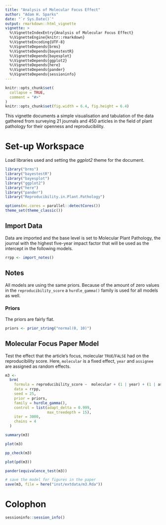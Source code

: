 ```yaml
---
title: "Analysis of Molecular Focus Effect"
author: "Adam H. Sparks"
date: "`r Sys.Date()`"
output: rmarkdown::html_vignette
vignette: >
  %\VignetteIndexEntry{Analysis of Molecular Focus Effect}
  %\VignetteEngine{knitr::rmarkdown}
  %\VignetteEncoding{UTF-8}
  %\VignetteDepends{brms}
  %\VignetteDepends{bayestestR}
  %\VignetteDepends{bayesplot}
  %\VignetteDepends{ggplot2}
  %\VignetteDepends{here}
  %\VignetteDepends{pander}
  %\VignetteDepends{sessioninfo}
---
```


```r
knitr::opts_chunk$set(
  collapse = TRUE,
  comment = "#>"
)
knitr::opts_chunk$set(fig.width = 6.4, fig.height = 6.4)
```

This vignette documents a simple visualisation and tabulation of the data gathered from surveying 21 journals and 450 articles in the field of plant pathology for their openness and reproducibility.

# Set-up Workspace

Load libraries used and setting the _ggplot2_ theme for the document.

```r
library("brms")
library("bayestestR")
library("bayesplot")
library("ggplot2")
library("here")
library("pander")
library("Reproducibility.in.Plant.Pathology")

options(mc.cores = parallel::detectCores())
theme_set(theme_classic())
```

## Import Data

Data are imported and the base level is set to Molecular Plant Pathology, the journal with the highest five-year impact factor that will be used as the intercept in the following models.

```r
rrpp <- import_notes()
```

## Notes

All models are using the same priors.
Because of the amount of zero values in the `reproducibility_score` a `hurdle_gamma()` family is used for all models as well.

### Priors

The priors are fairly flat.

```r
priors <- prior_string("normal(0, 10)")
```

## Molecular Focus Paper Model

Test the effect that the article's focus, molecular `TRUE`/`FALSE` had on the reproducibility score.
Here, `molecular` is a fixed effect, `year` and `assignee` are assigned as random effects.

```r
m3 <-
  brm(
    formula = reproducibility_score ~  molecular + (1 | year) + (1 | assignee),
    data = rrpp,
    seed = 25,
    prior = priors,
    family = hurdle_gamma(),
    control = list(adapt_delta = 0.999,
                   max_treedepth = 15),
    iter = 3000,
    chains = 4
  )

summary(m3)

plot(m3)

pp_check(m3)

plot(pd(m3))

pander(equivalence_test(m3))

# save the model for figures in the paper
save(m3, file = here("inst/extdata/m3.Rda"))
```

# Colophon
```r
sessioninfo::session_info()
```

